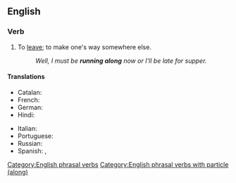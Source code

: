 ==English==

===Verb===
{{en-verb|runs along|running along|ran along|run along}}

# To [[leave]]; to make one's way somewhere else.
#: ''Well, I must be '''running along''' now or I'll be late for supper.''

====Translations====
{{trans-top|to leave}}
* Catalan: {{t+|ca|partir}}
* French: {{t+|fr|partir}}
* German: {{t+|de|gehen}}
* Hindi: {{t+|hi|भागना}}
{{trans-mid}}
* Italian: {{t+|it|partire}}
* Portuguese: {{t+|pt|partir}}
* Russian: {{t+|ru|уходи́ть}}
* Spanish: {{t+|es|partir}}, {{t+|es|salir}}
{{trans-bottom}}

[[Category:English phrasal verbs]]
[[Category:English phrasal verbs with particle (along)]]